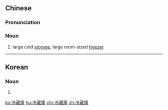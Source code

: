 {{also|冷藏库|冷蔵庫}}
==Chinese==
{{zh-forms|s=冷藏库|type=21}}

===Pronunciation===
{{zh-pron
|m=lěngcángkù
|c=laang5 cong4 fu3
|mn=léng-chông-khò͘
|cat=n
}}

===Noun===
{{zh-noun}}

# large cold [[storage]], large room-sized [[freezer]]

----

==Korean==
{{ko-hanjatab}}

===Noun===
{{ko-noun|hangeul=냉장고}}

# {{hanja form of|냉장고|[[refrigerator]]}}

[[ko:冷藏庫]]
[[hu:冷藏庫]]
[[chr:冷藏庫]]
[[zh:冷藏庫]]